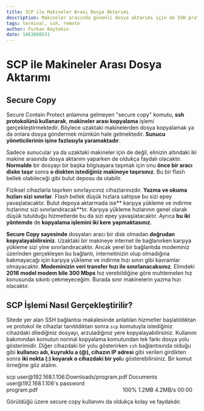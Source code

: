 ```yaml
---
title: SCP ile Makineler Arası Dosya Aktarımı
description: Makineler arasında güvenli dosya aktarımı için de SSH protokolünü kullanabileceğinizi biliyor muydunuz?
tags: terminal, ssh, remote
author: Furkan Baytekin
date: 1663608531
---
```



# SCP ile Makineler Arası Dosya Aktarımı

## Secure Copy

Secure Contain Protect anlamına gelmeyen "secure copy" komutu, **ssh protokolünü kullanarak**, **makineler arası kopyalama** işlemi gerçekleştirmektedir. Böylece uzaktaki makinelerden dosya kopyalamak ya da onlara dosya göndermek mümkün hale gelmektedir. **Sunucu yöneticilerinin işine fazlasıyla yaramaktadır**.

Sadece sunucular ya da uzaktaki makineler için de değil, elinizin altındaki iki makine arasında dosya aktarımı yaparken de oldukça faydalı olacaktır. **Normalde** bir dosyayı bir başka bilgisayara taşımak için onu **önce bir aracı diske taşır** sonra **o diskten istediğiniz makineye taşırsınız**. Bu bir flash bellek olabileceği gibi bulut deposu da olabilir.

Fiziksel cihazlarla taşırken sınırlayıcınız cihazlarınızdır. **Yazma ve okuma hızları sizi sınırlar**. Flash bellek düşük hızlara sahipse bu sizi epey yavaşlatacaktır. Bulut depoya aktarmada ise** karşıya yükleme ve indirme hızlarınız sizi sınırlandıracak**tır. Karşıya yükleme hızlarının genel olarak düşük tutulduğu hizmetlerde bu da sizi epey yavaşlatacaktır. Ayrıca **bu iki yöntemde** de **kopyalama işlemini iki kere yapmaktasınız**.

**Secure Copy sayesinde** dosyaları aracı bir disk olmadan **doğrudan kopyalayabilirsiniz**. Uzaktaki bir makineye internet ile bağlanırken karşıya yükleme sizi yine sınırlandıracaktır. Ancak yerel bir bağlantıda modeminiz üzerinden gerçekleşen bu bağlantı, internetinizin olup olmadığına bakmayacağı için karşıya yükleme ve indirme hızı sınırı gibi kavramlar olmayacaktır. **Modeminizin veri transfer hızı ile sınırlanacaksınız**. Elimdeki **2016 model modem bile 300 Mbps** hız verebildiğine göre muhtemelen hız konusunda sıkıntı çekmeyeceğim. Burada sınır makinelerin yazma hızı olacaktır.

## SCP İşlemi Nasıl Gerçekleştirilir?

Sitede yer alan SSH bağlantısı makalesinde anlatılan hizmetler başlatıldıktan ve protokol ile cihazlar tanıtıldıktan sonra `scp` komutuyla istediğiniz cihazdaki dilediğiniz dosyayı, arzuladığınız yere kopyalayabilirsiniz. Kullanım bakımından komutun normal kopyalama komutundan tek farkı dosya yolu gösterimidir. Diğer cihazdaki bir yolu gösterirken `ssh` bağlantısında olduğu gibi **kullanıcı adı, kuyruklu a (@), cihazın IP adresi** gibi verileri girdikten sonra **iki nokta (:) koyarak o cihazdaki bir yol**u gösterebilirsiniz. Bir komut örneğine göz atalım.

<Window>
<Terminal>scp user@192.168.1.106:Downloads/program.pdf Documents</Terminal>
<Output>user@192.168.1.106&#39;s password<br />
program.pdf&emsp;&emsp;&emsp;&emsp;&emsp;&emsp;&emsp;&emsp;&emsp;&emsp;&emsp;&emsp;&emsp;&emsp;&emsp;&emsp;100% 1.2MB 4.2MB/s 00:00</Output>
</Window>

Görüldüğü üzere secure copy kullanımı da oldukça kolay ve faydalıdır.